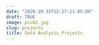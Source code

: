 ```yaml
---
date: "2020-10-31T22:27:21-05:00"
draft: TRUE
image: pic02.jpg
slug: projects
title: Data Analysis Projects
---
```


